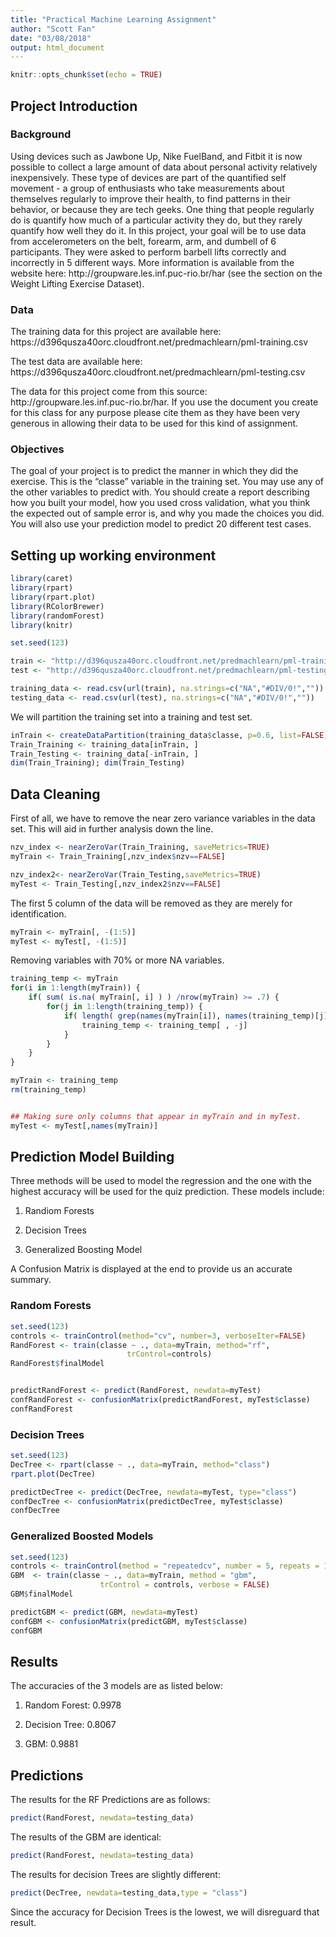 ```yaml
---
title: "Practical Machine Learning Assignment"
author: "Scott Fan"
date: "03/08/2018"
output: html_document
---
```


```r
knitr::opts_chunk$set(echo = TRUE)
```

## Project Introduction

### Background

Using devices such as Jawbone Up, Nike FuelBand, and Fitbit it is now possible to collect a large amount of data about personal activity relatively inexpensively. These type of devices are part of the quantified self movement - a group of enthusiasts who take measurements about themselves regularly to improve their health, to find patterns in their behavior, or because they are tech geeks. One thing that people regularly do is quantify how much of a particular activity they do, but they rarely quantify how well they do it. In this project, your goal will be to use data from accelerometers on the belt, forearm, arm, and dumbell of 6 participants. They were asked to perform barbell lifts correctly and incorrectly in 5 different ways. More information is available from the website here: http://groupware.les.inf.puc-rio.br/har (see the section on the Weight Lifting Exercise Dataset).

### Data 

The training data for this project are available here: https://d396qusza40orc.cloudfront.net/predmachlearn/pml-training.csv

The test data are available here: https://d396qusza40orc.cloudfront.net/predmachlearn/pml-testing.csv

The data for this project come from this source: http://groupware.les.inf.puc-rio.br/har. If you use the document you create for this class for any purpose please cite them as they have been very generous in allowing their data to be used for this kind of assignment.

### Objectives

The goal of your project is to predict the manner in which they did the exercise. This is the “classe” variable in the training set. You may use any of the other variables to predict with. You should create a report describing how you built your model, how you used cross validation, what you think the expected out of sample error is, and why you made the choices you did. You will also use your prediction model to predict 20 different test cases.

## Setting up working environment

```r

library(caret)
library(rpart)
library(rpart.plot)
library(RColorBrewer)
library(randomForest)
library(knitr)

set.seed(123)

train <- "http://d396qusza40orc.cloudfront.net/predmachlearn/pml-training.csv"
test <- "http://d396qusza40orc.cloudfront.net/predmachlearn/pml-testing.csv"

training_data <- read.csv(url(train), na.strings=c("NA","#DIV/0!",""))
testing_data <- read.csv(url(test), na.strings=c("NA","#DIV/0!",""))


```

We will partition the training set into a training and test set.

```r
inTrain <- createDataPartition(training_data$classe, p=0.6, list=FALSE)
Train_Training <- training_data[inTrain, ]
Train_Testing <- training_data[-inTrain, ]
dim(Train_Training); dim(Train_Testing)
```


## Data Cleaning

First of all, we have to remove the near zero variance variables in the data set. This will aid in further analysis down the line.

```r
nzv_index <- nearZeroVar(Train_Training, saveMetrics=TRUE)
myTrain <- Train_Training[,nzv_index$nzv==FALSE]

nzv_index2<- nearZeroVar(Train_Testing,saveMetrics=TRUE)
myTest <- Train_Testing[,nzv_index2$nzv==FALSE]
```

The first 5 column of the data will be removed as they are merely for identification.

```r
myTrain <- myTrain[, -(1:5)]
myTest <- myTest[, -(1:5)]
```

Removing variables with 70% or more NA variables. 

```r
training_temp <- myTrain
for(i in 1:length(myTrain)) {
    if( sum( is.na( myTrain[, i] ) ) /nrow(myTrain) >= .7) {
        for(j in 1:length(training_temp)) {
            if( length( grep(names(myTrain[i]), names(training_temp)[j]) ) == 1)  {
                training_temp <- training_temp[ , -j]
            }   
        } 
    }
}

myTrain <- training_temp
rm(training_temp)


## Making sure only columns that appear in myTrain and in myTest.
myTest <- myTest[,names(myTrain)]
```

## Prediction Model Building

Three methods will be used to model the regression and the one with the highest accuracy will be used for the quiz prediction. These models include:

1)  Randiom Forests

2)  Decision Trees

3)  Generalized Boosting Model


A Confusion Matrix is displayed at the end to provide us an accurate summary. 

### Random Forests

```r
set.seed(123)
controls <- trainControl(method="cv", number=3, verboseIter=FALSE)
RandForest <- train(classe ~ ., data=myTrain, method="rf",
                          trControl=controls)
RandForest$finalModel


predictRandForest <- predict(RandForest, newdata=myTest)
confRandForest <- confusionMatrix(predictRandForest, myTest$classe)
confRandForest
```

### Decision Trees

```r
set.seed(123)
DecTree <- rpart(classe ~ ., data=myTrain, method="class")
rpart.plot(DecTree)

predictDecTree <- predict(DecTree, newdata=myTest, type="class")
confDecTree <- confusionMatrix(predictDecTree, myTest$classe)
confDecTree
```

### Generalized Boosted Models

```r
set.seed(123)
controls <- trainControl(method = "repeatedcv", number = 5, repeats = 1)
GBM  <- train(classe ~ ., data=myTrain, method = "gbm",
                    trControl = controls, verbose = FALSE)
GBM$finalModel

predictGBM <- predict(GBM, newdata=myTest)
confGBM <- confusionMatrix(predictGBM, myTest$classe)
confGBM
```

## Results

The accuracies of the 3 models are as listed below:

1)  Random Forest: 0.9978  

2)  Decision Tree:  0.8067 

3)  GBM: 0.9881 

## Predictions

The results for the RF Predictions are as follows:

```r
predict(RandForest, newdata=testing_data)
```

The results of the GBM are identical:
```r
predict(RandForest, newdata=testing_data)
```

The results for decision Trees are slightly different:
```r
predict(DecTree, newdata=testing_data,type = "class")
```

Since the accuracy for Decision Trees is the lowest, we will disreguard that result. 
